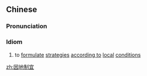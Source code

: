 ==Chinese==
{{zh-forms|type=112}}

===Pronunciation===
{{zh-pron
|m=yīndìzhìyí
|c=jan1 dei6 zai3 ji4
|cat=cy
}}

===Idiom===
{{zh-idiom}}

# to [[formulate]] [[strategy|strategies]] [[according to]] [[local]] [[condition]]s

[[zh:因地制宜]]